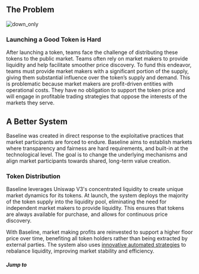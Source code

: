 
## The Problem

![down_only](/assets/down_only.png)


### Launching a Good Token is Hard 
After launching a token, teams face the challenge of distributing these tokens to the public market. Teams 
often rely on market makers to provide liquidity and help facilitate smoother price discovery. To fund this endeavor, 
teams must provide market makers with a significant portion of the supply, giving them substantial influence over the token’s 
supply and demand.
This is problematic because market makers are profit-driven entities with operational costs. They have no obligation to support 
the token price and will engage in profitable trading strategies that oppose the interests of the markets they serve.

## A Better System

Baseline was created in direct response to the exploitative practices that market participants are forced to endure. 
Baseline aims to establish markets where transparency and fairness are hard requirements, and built-in at the technological level. 
The goal is to change the underlying mechanisms and align market participants towards shared, long-term value creation.

### Token Distribution
Baseline leverages Uniswap V3's concentrated liquidity to create unique market dynamics for its tokens. At launch, the 
system deploys the majority of the token supply into the liquidity pool, eliminating the need for independent market makers 
to provide liquidity. This ensures that tokens are always available for purchase, and allows for continuous price discovery.

With Baseline, market making profits are reinvested to support a higher floor price over time, benefiting all token holders 
rather than being extracted by external parties. The system also uses [innovative automated strategies](/concepts/dynamic_liquidity) 
to rebalance liquidity, improving market stability and efficiency.


##### Jump to 
<Cards>
<Card title="📈 ・ bTokenomics" href="/concepts" style={{backgroundColor: 'black', padding: '0.8rem'}}/>
</Cards>
<Cards>
<Card title="🏆 ・ Launching a bToken" href="/launching" style={{backgroundColor: 'black', padding: '0.8rem'}}/>
</Cards>